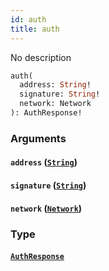```yaml
---
id: auth
title: auth
---
```



No description


```graphql
auth(
  address: String!
  signature: String!
  network: Network
): AuthResponse!

```


### Arguments

#### `address` ([`String`](/docs/GraphQL/scalars/string))




#### `signature` ([`String`](/docs/GraphQL/scalars/string))




#### `network` ([`Network`](/docs/GraphQL/enums/network))




### Type

#### [`AuthResponse`](/docs/GraphQL/objects/auth-response) 






